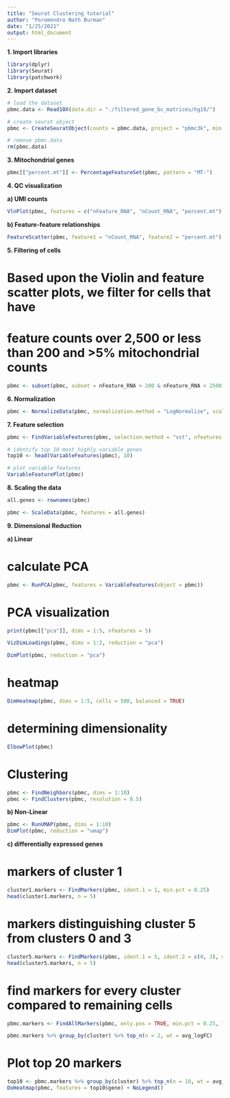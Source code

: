 ```yaml
---
title: "Seurat Clustering tutorial"
author: "Poromendro Nath Burman"
date: "1/25/2021"
output: html_document
---
```


**1. Import libraries**
```r
library(dplyr)
library(Seurat)
library(patchwork)
```

**2. Import dataset**
```r
# load the dataset
pbmc.data <- Read10X(data.dir = "./filtered_gene_bc_matrices/hg19/")

# create seurat object
pbmc <- CreateSeuratObject(counts = pbmc.data, project = "pbmc3k", min.cells = 3, min.features = 200)

# remove pbmc.data
rm(pbmc.data)
```

**3. Mitochondrial genes**
```r
pbmc[["percent.mt"]] <- PercentageFeatureSet(pbmc, pattern = "MT-")
```

**4. QC visualization**

**a) UMI counts**
```r
VlnPlot(pbmc, features = c("nFeature_RNA", "nCount_RNA", "percent.mt"), ncol = 3)
```

**b) Feature-feature relationships**
```r
FeatureScatter(pbmc, feature1 = "nCount_RNA", feature2 = "percent.mt") + FeatureScatter(pbmc, feature1 = "nCount_RNA", feature2 = "nFeature_RNA")
```
**5. Filtering of cells**

# Based upon the Violin and feature scatter plots, we filter for cells that have 
# feature counts over 2,500 or less than 200 and >5% mitochondrial counts

```r
pbmc <- subset(pbmc, subset = nFeature_RNA > 200 & nFeature_RNA < 2500 & percent.mt < 5)
```

**6. Normalization**
```r
pbmc <- NormalizeData(pbmc, normalization.method = "LogNormalize", scale.factor = 10000)
```

**7. Feature selection**
```r
pbmc <- FindVariableFeatures(pbmc, selection.method = "vst", nfeatures = 2000)

# identify top 10 most highly variable genes
top10 <- head(VariableFeatures(pbmc), 10)

# plot variable features
VariableFeaturePlot(pbmc)
```

**8. Scaling the data**
```r
all.genes <- rownames(pbmc)

pbmc <- ScaleData(pbmc, features = all.genes)
```

**9. Dimensional Reduction**

**a) Linear**

# calculate PCA
```r
pbmc <- RunPCA(pbmc, features = VariableFeatures(object = pbmc))
```

# PCA visualization
```r
print(pbmc[["pca"]], dims = 1:5, nfeatures = 5)
```

```r
VizDimLoadings(pbmc, dims = 1:2, reduction = "pca")
```
```r
DimPlot(pbmc, reduction = "pca")
```
# heatmap
```r
DimHeatmap(pbmc, dims = 1:5, cells = 500, balanced = TRUE)
```
# determining dimensionality
```r
ElbowPlot(pbmc)
```
# Clustering
```r
pbmc <- FindNeighbors(pbmc, dims = 1:10)
pbmc <- FindClusters(pbmc, resolution = 0.5)
```

**b) Non-Linear**

```r
pbmc <- RunUMAP(pbmc, dims = 1:10)
DimPlot(pbmc, reduction = "umap")
```

**c) differentially expressed genes**

# markers of cluster 1
```r
cluster1.markers <- FindMarkers(pbmc, ident.1 = 1, min.pct = 0.25)
head(cluster1.markers, n = 5)
```
# markers distinguishing cluster 5 from clusters 0 and 3
```r
cluster5.markers <- FindMarkers(pbmc, ident.1 = 5, ident.2 = c(0, 3), min.pct = 0.25)
head(cluster5.markers, n = 5)
```

# find markers for every cluster compared to remaining cells
```r
pbmc.markers <- FindAllMarkers(pbmc, only.pos = TRUE, min.pct = 0.25, logfc.threshold = 0.25)

pbmc.markers %>% group_by(cluster) %>% top_n(n = 2, wt = avg_logFC)
```

# Plot top 20 markers
```r
top10 <- pbmc.markers %>% group_by(cluster) %>% top_n(n = 10, wt = avg_logFC)
DoHeatmap(pbmc, features = top10$gene) + NoLegend()
```




